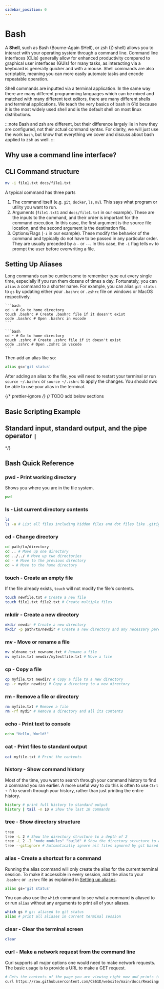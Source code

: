```yaml
---
sidebar_position: 0
---
```



# Bash

A **Shell**, such as Bash (Bourne-Again SHell), or zsh (Z-shell) allows you to interact with your operating system through a command line. Command line interfaces (CLIs) generally allow for enhanced productivity compared to graphical user interfaces (GUIs) for many tasks, as interacting via a keyboard is generally quicker and with a mouse. Shell commands are also scriptable, meaning you can more easily automate tasks and encode repeatable operation.

Shell commands are inputted via a terminal application. In the same way there are many different programming languages which can be mixed and matched with many different text editors, there are many different shells and terminal applications. We teach the very basics of bash in 61d because it is the most widely used shell and is the default shell on most linux distributions.

:::note
Bash and zsh are different, but their difference largely lie in how they are configured, not their actual command syntax. For clarity, we will just use the work `bash`, but know that everything we cover and discuss about bash applied to zsh as well.
:::

## Why use a command line interface?

## CLI Command structure

```bash
mv -i file1.txt docs/file1.txt
```

A typical command has three parts

1. The command itself (e.g. `git`, `docker`, `ls`, `mv`). This says what program or utility you want to run.
2. Arguments (`file1.txt1` and `docs/file1.txt` in our example). These are the inputs to the command, and their order is important for the command execution. In this case, the first argument is the source file location, and the second argument is the destination file.
3. Options/Flags (`-i` in our example). These modify the behavior of the command and typically do not have to be passed in any particular order. They are usually preceded by a `-` or `--`. In this case, the `-i` flag tells `mv` to prompt the user before overwriting a file.

## Setting Up Aliases

Long commands can be cumbersome to remember type out every single time, especially if you run them dozens of times a day. Fortunately, you can `alias` a command to a shorter name. For example, you can alias `git status` to `gs` by updating either your `.bashrc` or `.zshrc` file on windows or MacOS respectively.

<Tabs>
  <TabItem value="windows" label="Windows/bash" default>

    ```bash
    cd ~ # Go to home directory
    touch .bashrc # Create .bashrc file if it doesn't exist
    code .bashrc # Open .bashrc in vscode
    ```

  </TabItem>
  <TabItem value="mac" label="Mac/zsh">

    ```bash
    cd ~ # Go to home directory
    touch .zshrc # Create .zshrc file if it doesn't exist
    code .zshrc # Open .zshrc in vscode
    ```

  </TabItem>
</Tabs>

Then add an alias like so:

```bash
alias gs='git status'
```

After adding an alias to the file, you will need to restart your terminal or run `source ~/.bashrc` or `source ~/.zshrc` to apply the changes. You should nwo be able to use your alias in the terminal.

{/* prettier-ignore */}
{/* TODO add below sections

## Basic Scripting Example

## Standard input, standard output, and the pipe operator `|`

\*/}

## Bash Quick Reference

### pwd - Print working directory

Shows you where you are in the file system.

```bash
pwd
```

### ls - List current directory contents

```bash
ls
ls -a # List all files including hidden files and dot files like .gitignore
```

### cd - Change directory

```bash
cd path/to/directory
cd .. # Move up one directory
cd ../../ # Move up two directories
cd - # Move to the previous directory
cd ~ # Move to the home directory
```

### touch - Create an empty file

If the file already exists, `touch` will not modify the file's contents.

```bash
touch newfile.txt # Create a new file
touch file1.txt file2.txt # Create multiple files
```

### mkdir - Create a new directory

```bash
mkdir newdir # Create a new directory
mkdir -p path/to/newdir # Create a new directory and any necessary parent directories
```

### mv - Move or rename a file

```bash
mv oldname.txt newname.txt # Rename a file
mv myfile.txt newdir/mytextfile.txt # Move a file
```

### cp - Copy a file

```bash
cp myfile.txt newdir/ # Copy a file to a new directory
cp -r mydir newdir/ # Copy a directory to a new directory
```

### rm - Remove a file or directory

```bash
rm myfile.txt # Remove a file
rm -rf mydir # Remove a directory and all its contents
```

### echo - Print text to console

```bash
echo "Hello, World!"
```

### cat - Print files to standard output

```bash
cat myfile.txt # Print the contents
```

### history - Show command history

Most of the time, you want to search through your command history to find a command you ran earlier. A more useful way to do this is often to use `Ctrl + R` to search through your history, rather than just printing the entire history.

```bash
history # print full history to standard output
history | tail -n 10 # Show the last 10 commands
```

### tree - Show directory structure

```bash
tree
tree -L 2 # Show the directory structure to a depth of 2
tree -L 2 -I "node_modules" "build" # Show the directory structure to a depth of 2, ignoring node_modules and build directories
tree --gitignore # Automatically ignore all files ignored by git based on a .gitignore file
```

### alias - Create a shortcut for a command

Running the alias command will only create the alias for the current terminal session. To make it accessible in every session, add the alias to your `.bashrc` or `.zshrc` file as explained in [Setting up aliases](#setting-up-aliases).

```bash
alias gs='git status'
```

You can also use the `which` command to see what a command is aliased to or run `alias` without any arguments to print all of your aliases.

```bash
which gs # gs: aliased to git status
alias # print all aliases in current terminal session
```

### clear - Clear the terminal screen

```bash
clear
```

### curl - Make a network request from the command line

Curl supports all major options one would need to make network requests. The basic usage is to provide a URL to make a GET request.

```bash
# Gets the contents of the page you are viewing right now and prints it to the console
curl https://raw.githubusercontent.com/CS61D/website/main/docs/Readings/bash.mdx
```
